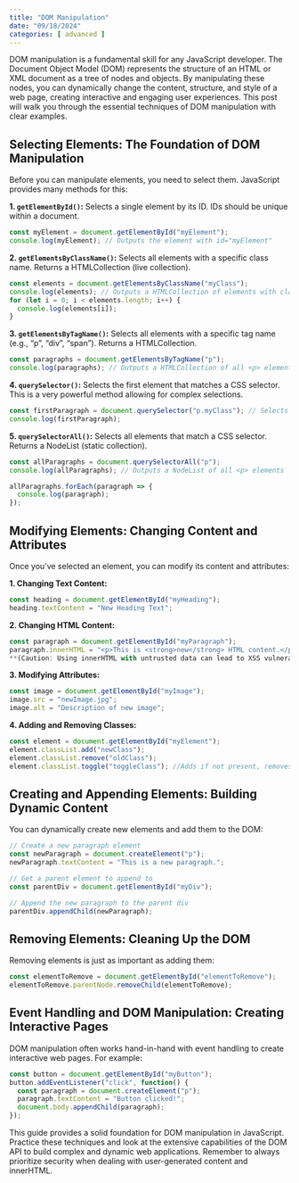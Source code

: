 ```yaml
---
title: "DOM Manipulation"
date: "09/18/2024"
categories: [ advanced ]
---
```


DOM manipulation is a fundamental skill for any JavaScript developer.  The Document Object Model (DOM) represents the structure of an HTML or XML document as a tree of nodes and objects.  By manipulating these nodes, you can dynamically change the content, structure, and style of a web page, creating interactive and engaging user experiences. This post will walk you through the essential techniques of DOM manipulation with clear examples.


## Selecting Elements: The Foundation of DOM Manipulation

Before you can manipulate elements, you need to select them.  JavaScript provides many methods for this:

**1. `getElementById()`:**  Selects a single element by its ID.  IDs should be unique within a document.

```javascript
const myElement = document.getElementById("myElement");
console.log(myElement); // Outputs the element with id="myElement"
```

**2. `getElementsByClassName()`:** Selects all elements with a specific class name.  Returns a HTMLCollection (live collection).

```javascript
const elements = document.getElementsByClassName("myClass");
console.log(elements); // Outputs a HTMLCollection of elements with class="myClass"
for (let i = 0; i < elements.length; i++) {
  console.log(elements[i]);
}
```

**3. `getElementsByTagName()`:** Selects all elements with a specific tag name (e.g., "p", "div", "span"). Returns a HTMLCollection.

```javascript
const paragraphs = document.getElementsByTagName("p");
console.log(paragraphs); // Outputs a HTMLCollection of all <p> elements
```

**4. `querySelector()`:** Selects the first element that matches a CSS selector.  This is a very powerful method allowing for complex selections.

```javascript
const firstParagraph = document.querySelector("p.myClass"); // Selects the first <p> with class "myClass"
console.log(firstParagraph);
```

**5. `querySelectorAll()`:** Selects all elements that match a CSS selector. Returns a NodeList (static collection).

```javascript
const allParagraphs = document.querySelectorAll("p");
console.log(allParagraphs); // Outputs a NodeList of all <p> elements

allParagraphs.forEach(paragraph => {
  console.log(paragraph);
});
```


## Modifying Elements: Changing Content and Attributes

Once you've selected an element, you can modify its content and attributes:

**1. Changing Text Content:**

```javascript
const heading = document.getElementById("myHeading");
heading.textContent = "New Heading Text";
```

**2. Changing HTML Content:**

```javascript
const paragraph = document.getElementById("myParagraph");
paragraph.innerHTML = "<p>This is <strong>new</strong> HTML content.</p>";
**(Caution: Using innerHTML with untrusted data can lead to XSS vulnerabilities.)**
```

**3. Modifying Attributes:**

```javascript
const image = document.getElementById("myImage");
image.src = "newImage.jpg";
image.alt = "Description of new image";
```

**4. Adding and Removing Classes:**

```javascript
const element = document.getElementById("myElement");
element.classList.add("newClass");
element.classList.remove("oldClass");
element.classList.toggle("toggleClass"); //Adds if not present, removes if present
```


## Creating and Appending Elements: Building Dynamic Content

You can dynamically create new elements and add them to the DOM:

```javascript
// Create a new paragraph element
const newParagraph = document.createElement("p");
newParagraph.textContent = "This is a new paragraph.";

// Get a parent element to append to
const parentDiv = document.getElementById("myDiv");

// Append the new paragraph to the parent div
parentDiv.appendChild(newParagraph);
```


## Removing Elements: Cleaning Up the DOM

Removing elements is just as important as adding them:


```javascript
const elementToRemove = document.getElementById("elementToRemove");
elementToRemove.parentNode.removeChild(elementToRemove);
```


##  Event Handling and DOM Manipulation: Creating Interactive Pages

DOM manipulation often works hand-in-hand with event handling to create interactive web pages.  For example:

```javascript
const button = document.getElementById("myButton");
button.addEventListener("click", function() {
  const paragraph = document.createElement("p");
  paragraph.textContent = "Button clicked!";
  document.body.appendChild(paragraph);
});
```


This guide provides a solid foundation for DOM manipulation in JavaScript.  Practice these techniques and look at the extensive capabilities of the DOM API to build complex and dynamic web applications.  Remember to always prioritize security when dealing with user-generated content and innerHTML.

